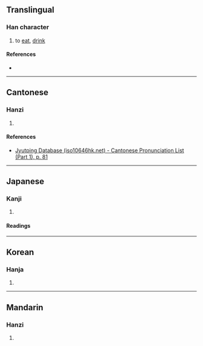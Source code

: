 {{also|餐}}
{{character info/new}}
==Translingual==

===Han character===
{{Han char|rn=30|rad=口|as=09|sn=12|four=|canj=ROIV|ids=⿰口食}}

# to [[eat]], [[drink]]

====References====
* {{Han ref|kx=0201.121|dkj=04015|dj=0424.060|hdz=10658.040|uh=55B0|ud=21936}}

----

==Cantonese==

===Hanzi===
{{yue-hanzi|jyut=[[caan1]]|y=chaan1}}

# {{defn|lang=yue|sort=口09}}

====References====
* [http://www.iso10646hk.net/jp/document/download.jsp Jyutping Database (iso10646hk.net) - Cantonese Pronunciation List (Part 1), p. 81]

----

==Japanese==

===Kanji===
{{ja-kanji|grade=|rs=口09}}

# {{defn|lang=ja|sort=口09}}

====Readings====
{{ja-readings|kun=く-い,く-う<く-ふ,く-らう<く-らふ}}

----

==Korean==

===Hanja===
{{ko-hanja|hangeul=[[식]]|rv=sik|mr=sik}}

# {{defn|lang=ko|sort=口09}}

----

==Mandarin==

===Hanzi===
{{cmn-hanzi|pin=[[cān]] ([[can1]])|wg=ts'an<sup>1</sup>}}

# {{defn|lang=cmn|sort=口09}}